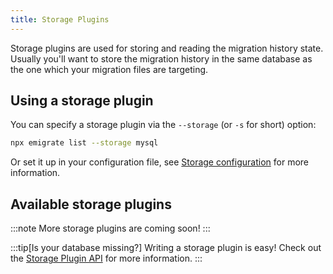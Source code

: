 ```yaml
---
title: Storage Plugins
---
```



Storage plugins are used for storing and reading the migration history state.
Usually you'll want to store the migration history in the same database as the one which your migration files are targeting.

## Using a storage plugin

You can specify a storage plugin via the `--storage` (or `-s` for short) option:

```bash
npx emigrate list --storage mysql
```

Or set it up in your configuration file, see [Storage configuration](/reference/configuration/#storage) for more information.

## Available storage plugins

<CardGrid>
  <LinkCard title="File System" href="/plugins/storage/file-system/" description="The most basic storage plugin - for simple setups" />
  <LinkCard title="MySQL" href="/plugins/storage/mysql/" description="A storage plugin that uses a MySQL database for storing the migration history state" />
</CardGrid>

:::note
More storage plugins are coming soon!
:::

:::tip[Is your database missing?]
Writing a storage plugin is easy! Check out the [Storage Plugin API](/reference/storage-plugin-api/) for more information.
:::
